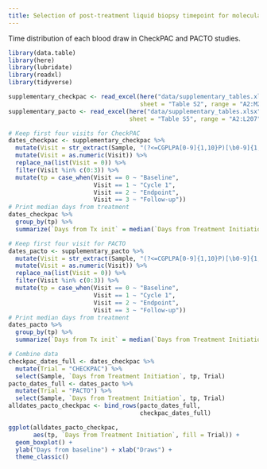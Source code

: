 ```yaml
---
title: Selection of post-treatment liquid biopsy timepoint for molecular analyses
---
```



Time distribution of each blood draw in CheckPAC and PACTO studies.


```r
library(data.table)
library(here)
library(lubridate)
library(readxl)
library(tidyverse)
```

```r
supplementary_checkpac <- read_excel(here("data/supplementary_tables.xlsx"),
                                     sheet = "Table S2", range = "A2:M219")
supplementary_pacto <- read_excel(here("data/supplementary_tables.xlsx"),
                                  sheet = "Table S5", range = "A2:L207")

```


```r
# Keep first four visits for CheckPAC
dates_checkpac <- supplementary_checkpac %>%
  mutate(Visit = str_extract(Sample, "(?<=CGPLPA[0-9]{1,10}P)[\b0-9]{1,2}")) %>%
  mutate(Visit = as.numeric(Visit)) %>%
  replace_na(list(Visit = 0)) %>%
  filter(Visit %in% c(0:3)) %>%
  mutate(tp = case_when(Visit == 0 ~ "Baseline",
                        Visit == 1 ~ "Cycle 1",
                        Visit == 2 ~ "Endpoint",
                        Visit == 3 ~ "Follow-up"))
# Print median days from treatment
dates_checkpac %>%
  group_by(tp) %>%
  summarize(`Days from Tx init` = median(`Days from Treatment Initiation`))

# Keep first four visit for PACTO
dates_pacto <- supplementary_pacto %>%
  mutate(Visit = str_extract(Sample, "(?<=CGPLPA[0-9]{1,10}P)[\b0-9]{1,2}")) %>%
  mutate(Visit = as.numeric(Visit)) %>%
  replace_na(list(Visit = 0)) %>%
  filter(Visit %in% c(0:3)) %>%
  mutate(tp = case_when(Visit == 0 ~ "Baseline",
                        Visit == 1 ~ "Cycle 1",
                        Visit == 2 ~ "Endpoint",
                        Visit == 3 ~ "Follow-up"))
# Print median days from treatment
dates_pacto %>%
  group_by(tp) %>%
  summarize(`Days from Tx init` = median(`Days from Treatment Initiation`))

# Combine data
checkpac_dates_full <- dates_checkpac %>%
  mutate(Trial = "CHECKPAC") %>%
  select(Sample, `Days from Treatment Initiation`, tp, Trial)
pacto_dates_full <- dates_pacto %>%
  mutate(Trial = "PACTO") %>%
  select(Sample, `Days from Treatment Initiation`, tp, Trial)
alldates_pacto_checkpac <- bind_rows(pacto_dates_full,
                                     checkpac_dates_full)
```


```r
ggplot(alldates_pacto_checkpac,
       aes(tp, `Days from Treatment Initiation`, fill = Trial)) +
  geom_boxplot() +
  ylab("Days from baseline") + xlab("Draws") +
  theme_classic()
```

